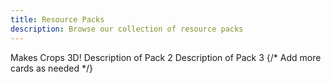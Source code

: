 ---
title: Resource Packs
description: Browse our collection of resource packs
---

<CardGroup cols={3}>
  <Card title="3D Crops" icon="images/3dcrops-1.png">
    Makes Crops 3D!
  </Card>
  <Card title="Pack 2" icon="logo/docusaurus.png">
    Description of Pack 2
  </Card>
  <Card title="Pack 3" icon="logo/docusaurus.png">
    Description of Pack 3
  </Card>
  {/* Add more cards as needed */}
</CardGroup>